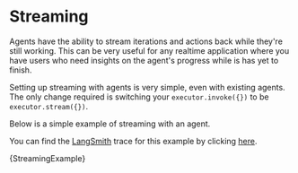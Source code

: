 
# Streaming

Agents have the ability to stream iterations and actions back while they're still working.
This can be very useful for any realtime application where you have users who need insights on the agent's progress while is has yet to finish.

Setting up streaming with agents is very simple, even with existing agents. The only change required is switching your `executor.invoke({})` to be `executor.stream({})`.

Below is a simple example of streaming with an agent.

You can find the [LangSmith](https://smith.langchain.com/) trace for this example by clicking [here](https://smith.langchain.com/public/08978fa7-bb99-427b-850e-35773cae1453/r).

<CodeBlock language="typescript">{StreamingExample}</CodeBlock>
